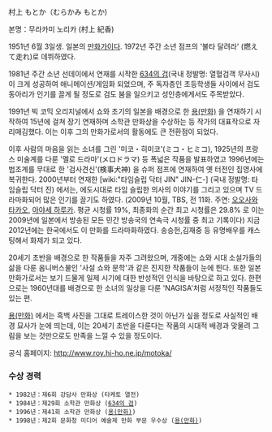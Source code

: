村上 もとか（むらかみ もとか)

본명：무라카미 노리카 (村上 紀香)

1951년 6월 3일생. 일본의 [[만화가]]이다.
1972년 주간 소년 점프의 '불타 달려라' (燃えて走れ)로 데뷔하였다.

1981년 주간 소년 선데이에서 연재를 시작한 [[634의 검]](국내 정발명: 열혈검객 무사시) 이 크게 성공하여 애니메이션/게임화 되었으며, 주 독자층인 초등학생들 사이에서 검도 동아리가 인기를 끌게 될 정도로 검도 붐을 일으키고 성인층에게서도 주목받았다.

1991년 빅 코믹 오리지널에서 쇼와 초기의 일본을 배경으로 한 [[용(만화)]] 을 연재하기 시작하여 15년에 걸쳐 장기 연재하며 소학관 만화상을 수상하는 등 작가의 대표작으로 자리매김했다. 이는 이후 그의 만화가로서의 활동에도 큰 전환점이 되었다.

이후 사람의 마음을 읽는 소녀를 그린 '미코・히미코'(ミコ・ヒミコ), 1925년의 프랑스 미술계를 다룬 '멜로 드라마'(メロドラマ) 등 폭넓은 작품을 발표하였고 1996년에는 법조계를 무대로 한 '검사견신'(検事犬神) 을 슈퍼 점프에 연재하여 옛 터전인 집영사에 복귀한다. 2000년부터 연재한 [wiki:"타임슬립 닥터 JIN" JIN-仁-] (국내 정발명: 타임슬립 닥터 진) 에서는, 에도시대로 타임 슬립한 의사의 이야기를 그리고 있으며 TV 드라마화되어 많은 인기를 끌기도 하였다. (2009년 10월, TBS, 전 11화. 주연: [[오오사와 타카오]], [[아야세 하루카]]. 평균 시청률 19%, 최종화의 순간 최고 시청률은 29.8% 로 이는 2009년에 일본에서 방송된 모든 민간 방송국의 연속극 시청률 중 최고 기록이다)
지금 2012년에는 한국에서도 이 만화를 드라마화하였다. 송승헌,김재중 등 유명배우를 캐스팅해서 화제가 되고 있다.


20세기 초반을 배경으로 한 작품들을 자주 그려왔으며, 개중에는 쇼와 시대 소설가들의 삶을 다룬 옴니버스물인 '사설 쇼와 문학'과 같은 진지한 작품들이 눈에 띈다. 또한 일본 만화가로서는 보기 드물게 일제 시기에 대한 반성적인 인식을 바탕으로 하고 있다. 한편으로는 1960년대를 배경으로 한 소녀의 일상을 다룬 'NAGISA'처럼 서정적인 작품들도 있는 편.

[[용(만화)]] 에서는 흑백 사진을 그대로 트레이스한 것이 아닌가 싶을 정도로 사실적인 배경 묘사가 눈에 띄는데, 이는 20세기 초반을 다룬다는 작품의 시대적 배경과 맞물려 그림을 보는 것만으로도 만족을 느낄 수 있을 정도이다.

공식 홈페이지: http://www.roy.hi-ho.ne.jp/motoka/

=== 수상 경력 ===
 * 1982년：제6회 강담사 만화상 (타케토 열전)
 * 1984년：제29회 소학관 만화상 ([[634의 검]])
 * 1996년：제41회 소학관 만화상 ([[용(만화)]])
 * 1998년：제2회 문화청 미디어 예술제 만화 부문 우수상 ([[용(만화)]])
